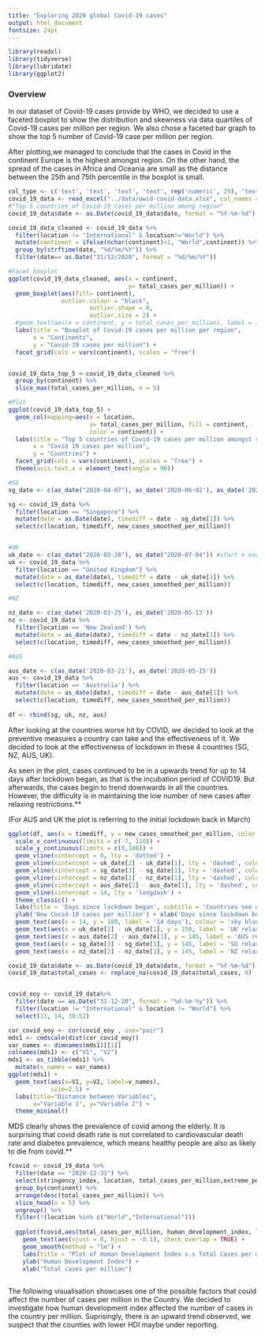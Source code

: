 ---
title: "Exploring 2020 global Covid-19 cases"
output: html_document
fontsize: 24pt
---

```{r setup, include=FALSE, warning=FALSE}
library(readxl)
library(tidyverse)
library(lubridate)
library(ggplot2)
```

### Overview

In our dataset of Covid-19 cases provide by WHO, we decided to use a faceted boxplot to show the distribution and skewness via data quartiles of Covid-19 cases per million per region.
We also chose a faceted bar graph to show the top 5 number of Covid-19 case per million per region.

After plotting,we managed to conclude that the cases in Covid in the continent Europe is the highest amongst region.
On the other hand, the spread of the cases in Africa and Oceania are small as the distance between the 25th and 75th percentile in the boxplot is small.


```{r Jia Jun, echo = FALSE, cache = TRUE, warning=FALSE}
col_type <- c('text', 'text', 'text', 'text', rep('numeric', 29), 'text', rep('numeric', 18))
covid_19_data <- read_excel("../data/owid-covid-data.xlsx", col_names = T, col_types = c(rep("text", 4), rep("numeric", 29), "text", rep("numeric", 18)))
#"Top 5 countries of Covid-19 cases per million among region"
covid_19_data$date <- as.Date(covid_19_data$date, format = "%Y-%m-%d")

covid_19_data_cleaned <- covid_19_data %>%
  filter(location != "International" & location!="World") %>%
  mutate(continent = ifelse(nchar(continent)<1, "World",continent)) %>%
  group_by(strftime(date, "%d/%m/%Y")) %>%
  filter(date== as.Date("31/12/2020", format = "%d/%m/%Y"))

#Facet boxplot
ggplot(covid_19_data_cleaned, aes(x = continent, 
                                  y= total_cases_per_million)) +
  geom_boxplot(aes(fill= continent),
               outlier.colour = "black",
                       outlier.shape = 8,
                       outlier.size = 2) +
  #geom_text(aes(x = continent, y = total_cases_per_million), label = ifelse(covid_19_data_cleaned$total_cases_per_million == max(covid_19_data_cleaned$total_cases_per_million), location, "")) + 
  labs(title = "Boxplot of Covid-19 cases per million per region", 
       x = "Continents",
       y = "Covid-19 cases per million") +
  facet_grid(cols = vars(continent), scales = "free")


covid_19_data_top_5 <-covid_19_data_cleaned %>%
  group_by(continent) %>%
  slice_max(total_cases_per_million, n = 5)

#Plot
ggplot(covid_19_data_top_5) + 
  geom_col(mapping=aes(x = location, 
                       y= total_cases_per_million, fill = continent, 
                       color = continent)) +
  labs(title = "Top 5 countries of Covid-19 cases per million amongst region", 
       x = "Covid 19 cases per million",
       y = "Countries") +
  facet_grid(cols = vars(continent), scales = "free") +
  theme(axis.text.x = element_text(angle = 90))

```


```{r Ting Yen, echo = FALSE, cache = TRUE, warning=FALSE}
#SG
sg_date <- c(as_date("2020-04-07"), as_date('2020-06-02'), as_date('2020-06-19')) #start, p1, p2 dates

sg <- covid_19_data %>%
  filter(location == "Singapore") %>%
  mutate(date = as.Date(date), timediff = date - sg_date[1]) %>%
  select(c(location, timediff, new_cases_smoothed_per_million))


#UK
uk_date <- c(as_date("2020-03-26"), as_date("2020-07-04")) #start n end dates
uk <- covid_19_data %>%
  filter(location == "United Kingdom") %>%
  mutate(date = as_date(date), timediff = date - uk_date[1]) %>%
  select(c(location, timediff, new_cases_smoothed_per_million))

#NZ

nz_date <- c(as_date('2020-03-25'), as_date('2020-05-13'))
nz <- covid_19_data %>%
  filter(location == 'New Zealand') %>%
  mutate(date = as_date(date), timediff = date - nz_date[1]) %>%
  select(c(location, timediff, new_cases_smoothed_per_million))

#AUS

aus_date <- c(as_date('2020-03-21'), as_date('2020-05-15'))
aus <- covid_19_data %>%
  filter(location == 'Australia') %>%
  mutate(date = as_date(date), timediff = date - aus_date[1]) %>%
  select(c(location, timediff, new_cases_smoothed_per_million))
    
df <- rbind(sg, uk, nz, aus)

```
After looking at the countries worse hit by COVID, we decided to look at the preventive measures a country can take and the effectiveness of it. We decided to look at the effectiveness of lockdown in these 4 countries (SG, NZ, AUS, UK). 

As seen in the plot, cases continued to be in a upwards trend for up to 14 days after lockdown began, as that is the incubation period of COVID19. But afterwards, the cases begin to trend downwards in all the countries. However, the difficulty is in maintaining the low number of new cases after relaxing restrictions.**

(For AUS and UK the plot is referring to the initial lockdown back in March) 

```{r Ting Yen2, echo = FALSE, cache = TRUE, warning=FALSE}
ggplot(df, aes(x = timediff, y = new_cases_smoothed_per_million, color = location)) + geom_line() +
  scale_x_continuous(limits = c(-7, 110)) +
  scale_y_continuous(limits = c(0,180)) +
  geom_vline(xintercept = 0, lty = 'dotted') +
  geom_vline(xintercept = uk_date[2] - uk_date[1], lty = 'dashed', color = 'purple') +
  geom_vline(xintercept = sg_date[3] - sg_date[1], lty = 'dashed', color = 'blue') +
  geom_vline(xintercept = nz_date[2] - nz_date[1], lty = 'dashed', color = 'darkgreen') +
  geom_vline(xintercept = aus_date[2] - aus_date[1], lty = 'dashed', color = 'red') +
  geom_vline(xintercept = 14, lty = 'longdash') + 
  theme_classic() + 
  labs(title = 'Days since lockdown began', subtitle = 'Countries see downward trend in cases after 14 days of lockdown') +
  ylab('New Covid-19 cases per million') + xlab('Days since lockdown began') +
  geom_text(aes(x = 14, y = 180, label = '14 days'), colour = 'sky blue', hjust = 'left') +
  geom_text(aes(x = uk_date[2] - uk_date[1], y = 150, label = 'UK relaxes lockdown'), colour = 'black', vjust = -0.1, angle = 90) +
  geom_text(aes(x = aus_date[2] - aus_date[1], y = 145, label = 'AUS relaxes lockdown'), colour = 'black', vjust = -0.1, angle = 90) +
  geom_text(aes(x = sg_date[3] - sg_date[1], y = 145, label = 'SG relaxes lockdown'), colour = 'black', vjust = -0.1, angle = 90) +
  geom_text(aes(x = nz_date[2] - nz_date[1], y = 145, label = 'NZ relaxes lockdown'), colour = 'black', vjust = -0.1, angle = 90)
```

```{r Zi Hong, echo=FALSE, cache = TRUE, warning=FALSE}
covid_19_data$date <- as.Date(covid_19_data$date, format = "%Y-%m-%d")
covid_19_data$total_cases <- replace_na(covid_19_data$total_cases, 0)


covid_eoy <- covid_19_data%>%
  filter(date == as.Date("31-12-20", format = "%d-%m-%y")) %>%
  filter(location != "International" & location != "World") %>%
  select(11, 14, 38:52)

cor_covid_eoy <- cor(covid_eoy , use="pair")
mds1 <- cmdscale(dist(cor_covid_eoy))
var_names <- dimnames(mds1)[[1]]
colnames(mds1) <- c("V1", "V2")
mds1 <- as_tibble(mds1) %>% 
  mutate(v_names = var_names)
ggplot(mds1) + 
  geom_text(aes(x=V1, y=V2, label=v_names), 
            size=2.5) + 
  labs(title="Distance between Variables", 
       x="Variable 1", y="Variable 2") + 
  theme_minimal()

```

MDS clearly shows the prevalence of covid among the elderly. It is surprising that covid death rate is not correlated to cardiovascular death rate and diabetes prevalence, which means healthy people are also as likely to die from covid.**


```{r Jordan, echo=FALSE, cache = TRUE, ,message= FALSE, warning=FALSE}
fcovid <- covid_19_data %>%
  filter(date == "2020-12-31") %>%
  select(stringency_index, location, total_cases_per_million,extreme_poverty,human_development_index,continent) %>%
  group_by(continent) %>%
  arrange(desc(total_cases_per_million)) %>%
  slice_head(n = 5) %>%
  ungroup() %>%
  filter(!(location %in% c("World","International")))
  
  ggplot(fcovid,aes(total_cases_per_million, human_development_index, label = location)) +
    geom_text(aes(vjust = 0, hjust = -0.1), check_overlap = TRUE) +
    geom_smooth(method = "lm") +
    labs(title = "Plot of Human Development Index v.s Total Cases per million")  +
    ylab("Human Development Index") +
    xlab("Total cases per million")
    
```
The following visualisation showcases one of the possible factors that could affect the number of cases per million in the Country. We decided to investigate how human development index affected the number of cases in the country per million. Suprisingly, there is an upward trend observed, we suspect that the counties with lower HDI maybe under reporting.



